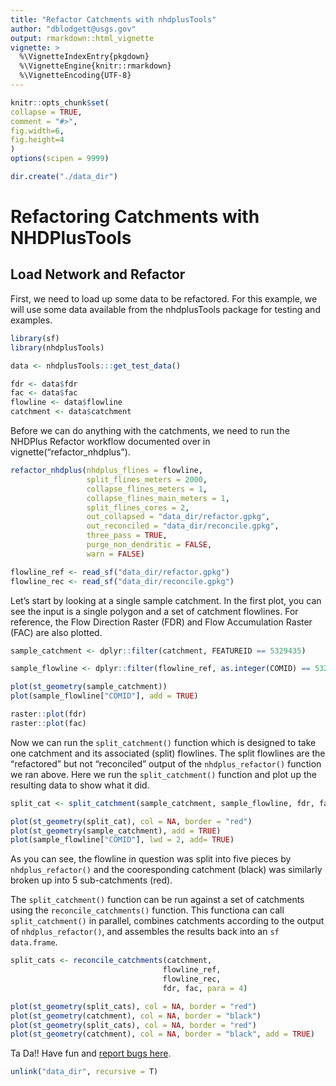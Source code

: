 ```yaml
---
title: "Refactor Catchments with nhdplusTools"
author: "dblodgett@usgs.gov"
output: rmarkdown::html_vignette
vignette: >
  %\VignetteIndexEntry{pkgdown}
  %\VignetteEngine{knitr::rmarkdown}
  %\VignetteEncoding{UTF-8}
---
```


  ```r
knitr::opts_chunk$set(
  collapse = TRUE,
  comment = "#>",
  fig.width=6,
  fig.height=4
)
options(scipen = 9999)
```
```r
dir.create("./data_dir")
```

# Refactoring Catchments with NHDPlusTools

## Load Network and Refactor

First, we need to load up some data to be refactored. For this example, we will use some data available from the nhdplusTools package for testing and examples.

```r
library(sf)
library(nhdplusTools)

data <- nhdplusTools:::get_test_data()

fdr <- data$fdr
fac <- data$fac
flowline <- data$flowline
catchment <- data$catchment
```

Before we can do anything with the catchments, we need to run the NHDPlus Refactor workflow documented over in vignette("refactor_nhdplus").

```r
refactor_nhdplus(nhdplus_flines = flowline,
                 split_flines_meters = 2000,
                 collapse_flines_meters = 1,
                 collapse_flines_main_meters = 1,
                 split_flines_cores = 2,
                 out_collapsed = "data_dir/refactor.gpkg",
                 out_reconciled = "data_dir/reconcile.gpkg",
                 three_pass = TRUE,
                 purge_non_dendritic = FALSE,
                 warn = FALSE)

flowline_ref <- read_sf("data_dir/refactor.gpkg")
flowline_rec <- read_sf("data_dir/reconcile.gpkg")
```

Let's start by looking at a single sample catchment. In the first plot, you can see the input is a single polygon and a set of catchment flowlines. For reference, the Flow Direction Raster (FDR) and Flow Accumulation Raster (FAC) are also plotted.

```r
sample_catchment <- dplyr::filter(catchment, FEATUREID == 5329435)

sample_flowline <- dplyr::filter(flowline_ref, as.integer(COMID) == 5329435)

plot(st_geometry(sample_catchment))
plot(sample_flowline["COMID"], add = TRUE)

raster::plot(fdr)
raster::plot(fac)
```

Now we can run the `split_catchment()` function which is designed to take one catchment and its associated (split) flowlines. The split flowlines are the "refactored" but not "reconciled" output of the `nhdplus_refactor()` function we ran above. Here we run the `split_catchment()` function and plot up the resulting data to show what it did.

```r
split_cat <- split_catchment(sample_catchment, sample_flowline, fdr, fac)

plot(st_geometry(split_cat), col = NA, border = "red")
plot(st_geometry(sample_catchment), add = TRUE)
plot(sample_flowline["COMID"], lwd = 2, add= TRUE)
```

As you can see, the flowline in question was split into five pieces by `nhdplus_refactor()` and the cooresponding catchment (black) was similarly broken up into 5 sub-catchments (red).

The `split_catchment()` function can be run against a set of catchments using the `reconcile_catchments()` function. This functiona can call `split_catchment()` in parallel, combines catchments according to the output of `nhdplus_refactor()`, and assembles the results back into an `sf` `data.frame`.

```r
split_cats <- reconcile_catchments(catchment, 
                                  flowline_ref, 
                                  flowline_rec, 
                                  fdr, fac, para = 4)

plot(st_geometry(split_cats), col = NA, border = "red")
plot(st_geometry(catchment), col = NA, border = "black")
plot(st_geometry(split_cats), col = NA, border = "red")
plot(st_geometry(catchment), col = NA, border = "black", add = TRUE)
```

Ta Da!! Have fun and [report bugs here](https://github.com/dblodgett-usgs/nhdplusTools/issues). 

```r
unlink("data_dir", recursive = T)
```
